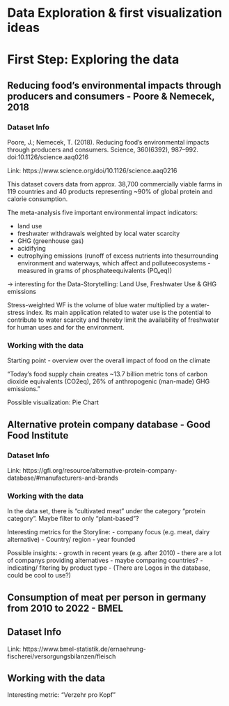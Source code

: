 # Data Exploration & first visualization ideas

# First Step: Exploring the data 

## Reducing food’s environmental impacts through producers and consumers - Poore & Nemecek, 2018

### Dataset Info
Poore, J.; Nemecek, T. (2018). Reducing food’s environmental impacts through producers and consumers. Science, 360(6392), 987–992. doi:10.1126/science.aaq0216  

Link: https://www.science.org/doi/10.1126/science.aaq0216

This dataset covers data from approx. 38,700 commercially viable farms in 119 countries and 40 products representing ~90% of global protein and calorie consumption.

The meta-analysis five important environmental impact indicators:

- land use
- freshwater withdrawals weighted by local water scarcity
- GHG (greenhouse gas)
- acidifying 
- eutrophying emissions (runoff of excess nutrients into thesurrounding environment and waterways, which affect and polluteecosystems - measured in grams of phosphateequivalents (PO₄eq))

-> interesting for the Data-Storytelling: Land Use, Freshwater Use & GHG emissions

Stress-weighted WF is the volume of blue water multiplied by a water-stress index. Its main application related to water use is the potential to contribute to water scarcity and thereby limit the availability of freshwater for human uses and for the environment.



### Working with the data
Starting point - overview over the overall impact of food on the climate

"Today’s food supply chain creates ~13.7 billion
metric tons of carbon dioxide equivalents (CO2eq),
26% of anthropogenic (man-made) GHG emissions."

Possible visualization: Pie Chart




## Alternative protein company database - Good Food Institute 

### Dataset Info
Link: https://gfi.org/resource/alternative-protein-company-database/#manufacturers-and-brands


### Working with the data

In the data set, there is "cultivated meat" under the category "protein category". Maybe filter to only "plant-based"?

Interesting metrics for the Storyline:
- company focus (e.g. meat, dairy alternative)
- Country/ region
- year founded 

Possible insights:
- growth in recent years (e.g. after 2010)
- there are a lot of companys providing alternatives 
- maybe comparing countries?
- indicating/ fitering by product type 
- (There are Logos in the database, could be cool to use?)


## Consumption of meat per person in germany from 2010 to 2022 - BMEL

## Dataset Info 

Link: https://www.bmel-statistik.de/ernaehrung-fischerei/versorgungsbilanzen/fleisch

## Working with the data 

Interesting metric: "Verzehr pro Kopf"

